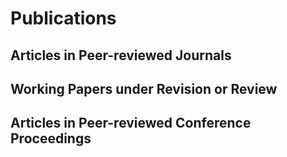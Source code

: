 # Publications

<!-- ## Selected Publications

\begingroup
\setlength{\parindent}{-0.5in}
\setlength{\leftskip}{0.5in}

::: {#refs_selected}
:::
\endgroup -->

## Articles in Peer-reviewed Journals

::: {#refs_journals}
:::

## Working Papers under Revision or Review

::: {#refs_working_paper}
:::

## Articles in Peer-reviewed Conference Proceedings

::: {#refs_proceedings}
:::
